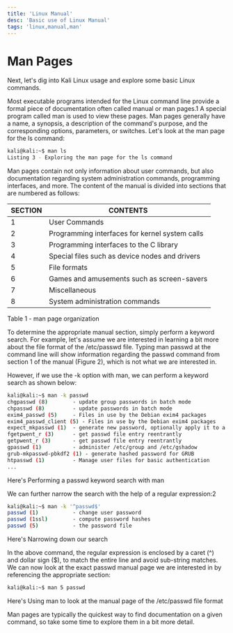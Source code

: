 ```yaml
---
title: 'Linux Manual'
desc: 'Basic use of Linux Manual'
tags: 'linux,manual,man'
---
```





# Man Pages

Next, let's dig into Kali Linux usage and explore some basic Linux commands.

Most executable programs intended for the Linux command line provide a formal piece of documentation often called manual or man pages.1 A special program called man is used to view these pages. Man pages generally have a name, a synopsis, a description of the command's purpose, and the corresponding options, parameters, or switches. Let's look at the man page for the ls command:

```bash
kali@kali:~$ man ls
Listing 3 - Exploring the man page for the ls command
```

Man pages contain not only information about user commands, but also documentation regarding system administration commands, programming interfaces, and more. The content of the manual is divided into sections that are numbered as follows:

SECTION |	CONTENTS
-|-
1 | User Commands
2 | Programming interfaces for kernel system calls
3 | Programming interfaces to the C library
4 | Special files such as device nodes and drivers
5 | File formats
6 | Games and amusements such as screen-savers
7 | Miscellaneous
8 | System administration commands

Table 1 - man page organization

To determine the appropriate manual section, simply perform a keyword search. For example, let's assume we are interested in learning a bit more about the file format of the /etc/passwd file. Typing man passwd at the command line will show information regarding the passwd command from section 1 of the manual (Figure 2), which is not what we are interested in.

However, if we use the -k option with man, we can perform a keyword search as shown below:

```bash
kali@kali:~$ man -k passwd
chgpasswd (8)        - update group passwords in batch mode
chpasswd (8)         - update passwords in batch mode
exim4_passwd (5)     - Files in use by the Debian exim4 packages
exim4_passwd_client (5) - Files in use by the Debian exim4 packages
expect_mkpasswd (1)  - generate new password, optionally apply it to a user
fgetpwent_r (3)      - get passwd file entry reentrantly
getpwent_r (3)       - get passwd file entry reentrantly
gpasswd (1)          - administer /etc/group and /etc/gshadow
grub-mkpasswd-pbkdf2 (1) - generate hashed password for GRUB
htpasswd (1)         - Manage user files for basic authentication
...
```
Here's Performing a passwd keyword search with man

We can further narrow the search with the help of a regular expression:2

```bash
kali@kali:~$ man -k '^passwd$'
passwd (1)           - change user password
passwd (1ssl)        - compute password hashes
passwd (5)           - the password file
```
Here's Narrowing down our search

In the above command, the regular expression is enclosed by a caret (^) and dollar sign ($), to match the entire line and avoid sub-string matches. We can now look at the exact passwd manual page we are interested in by referencing the appropriate section:
```bash
kali@kali:~$ man 5 passwd
```
Here's Using man to look at the manual page of the /etc/passwd file format

Man pages are typically the quickest way to find documentation on a given command, so take some time to explore them in a bit more detail.














